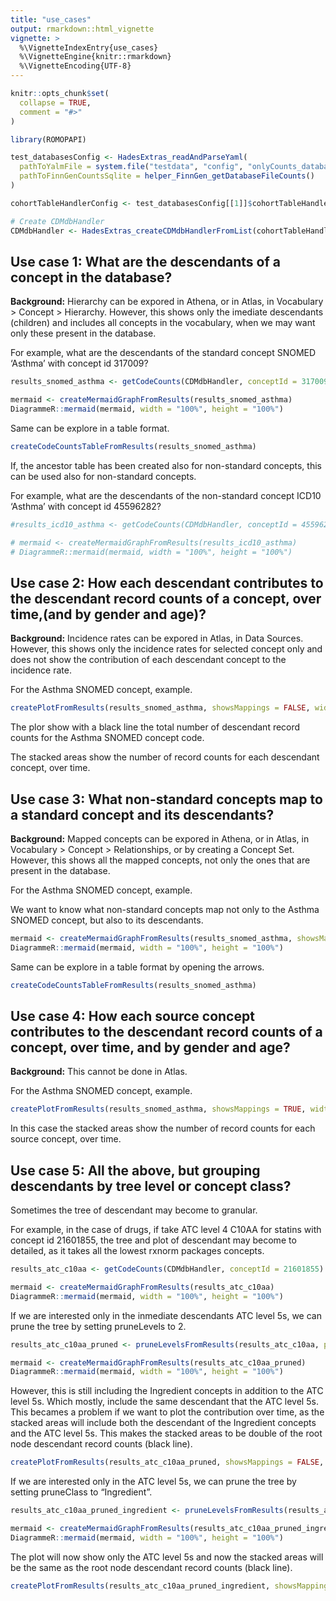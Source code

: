 ```yaml
---
title: "use_cases"
output: rmarkdown::html_vignette
vignette: >
  %\VignetteIndexEntry{use_cases}
  %\VignetteEngine{knitr::rmarkdown}
  %\VignetteEncoding{UTF-8}
---
```


```r
knitr::opts_chunk$set(
  collapse = TRUE,
  comment = "#>"
)
```

```r
library(ROMOPAPI)

test_databasesConfig <- HadesExtras_readAndParseYaml(
  pathToYalmFile = system.file("testdata", "config", "onlyCounts_databasesConfig.yml", package = "ROMOPAPI"),
  pathToFinnGenCountsSqlite = helper_FinnGen_getDatabaseFileCounts()
)

cohortTableHandlerConfig <- test_databasesConfig[[1]]$cohortTableHandler

# Create CDMdbHandler
CDMdbHandler <- HadesExtras_createCDMdbHandlerFromList(cohortTableHandlerConfig, loadConnectionChecksLevel = "basicChecks")
```


## Use case 1: What are the descendants of a concept in the database?

**Background:** Hierarchy can be expored in Athena, or in Atlas, in Vocabulary > Concept > Hierarchy. 
However, this shows only the imediate descendants (children) and includes all concepts in the vocabulary, when we may want only these present in the database.

For example, what are the descendants of the standard concept SNOMED 'Asthma' with concept id 317009?

```r
results_snomed_asthma <- getCodeCounts(CDMdbHandler, conceptId = 317009)
```

```r
mermaid <- createMermaidGraphFromResults(results_snomed_asthma)
DiagrammeR::mermaid(mermaid, width = "100%", height = "100%")
```

Same can be explore in a table format.
```r
createCodeCountsTableFromResults(results_snomed_asthma)
``` 

If, the ancestor table has been created also for non-standard concepts, this can be used also for non-standard concepts.

For example, what are the descendants of the non-standard concept ICD10 'Asthma' with concept id 45596282?

```r
#results_icd10_asthma <- getCodeCounts(CDMdbHandler, conceptId = 45596282)
```

```r
# mermaid <- createMermaidGraphFromResults(results_icd10_asthma)
# DiagrammeR::mermaid(mermaid, width = "100%", height = "100%")
```

## Use case 2: How each descendant contributes to the descendant record counts of a concept, over time,(and by gender and age)?

**Background:** Incidence rates can be expored in Atlas, in Data Sources. 
However, this shows only the incidence rates for selected concept only and does not show the contribution of each descendant concept to the incidence rate.

For the Asthma SNOMED concept, example.
```r
createPlotFromResults(results_snomed_asthma, showsMappings = FALSE, width = 800, height = 800)
``` 

The plor show with a black line the total number of descendant record counts for the Asthma SNOMED concept code.

The stacked areas show the number of record counts for each descendant concept, over time.


## Use case 3: What non-standard concepts map to a standard concept and its descendants?

**Background:** Mapped concepts can be expored in Athena, or in Atlas, in Vocabulary > Concept > Relationships, or by creating a Concept Set.  
However, this shows all the mapped concepts, not only the ones that are present in the database.

For the Asthma SNOMED concept, example.

We want to know what non-standard concepts map not only to the Asthma SNOMED concept, but also to its descendants.

```r
mermaid <- createMermaidGraphFromResults(results_snomed_asthma, showsMappings = TRUE)
DiagrammeR::mermaid(mermaid, width = "100%", height = "100%")
```

Same can be explore in a table format by opening the arrows.
```r
createCodeCountsTableFromResults(results_snomed_asthma)
``` 

## Use case 4: How each source concept contributes to the descendant record counts of a concept, over time, and by gender and age?

**Background:** This cannot be done in Atlas.

For the Asthma SNOMED concept, example.
```r
createPlotFromResults(results_snomed_asthma, showsMappings = TRUE, width = 800, height = 800)
``` 

In this case the stacked areas show the number of record counts for each source concept, over time.


## Use case 5: All the above, but grouping descendants by tree level or concept class?

Sometimes the tree of descendant may become to granular. 

For example, in the case of drugs, if take ATC level 4 C10AA for statins with concept id 21601855, the tree and plot of descendant may become to detailed,
as it takes all the lowest rxnorm packages concepts.

```r
results_atc_c10aa <- getCodeCounts(CDMdbHandler, conceptId = 21601855)
```

```r
mermaid <- createMermaidGraphFromResults(results_atc_c10aa)
DiagrammeR::mermaid(mermaid, width = "100%", height = "100%")
``` 


If we are interested only in the inmediate descendants ATC level 5s, we can prune the tree by setting pruneLevels to 2.
```r
results_atc_c10aa_pruned <- pruneLevelsFromResults(results_atc_c10aa, pruneLevels = 2)
```

```r
mermaid <- createMermaidGraphFromResults(results_atc_c10aa_pruned)
DiagrammeR::mermaid(mermaid, width = "100%", height = "100%")
``` 

However, this is still including the Ingredient concepts in addition to the ATC level 5s. Which mostly, include the same descendant that the ATC level 5s.
This becames a problem if we want to plot the contribution over time, as the stacked areas will include both the descendant of the Ingredient concepts and the ATC level 5s. 
This makes the stacked areas to be double of the root node descendant record counts (black line).

```r
createPlotFromResults(results_atc_c10aa_pruned, showsMappings = FALSE, width = 800, height = 800)
``` 


If we are interested only in the ATC level 5s, we can prune the tree by setting pruneClass to "Ingredient".
```r
results_atc_c10aa_pruned_ingredient <- pruneLevelsFromResults(results_atc_c10aa, pruneLevels = 2, pruneClass = "Ingredient")
```

```r
mermaid <- createMermaidGraphFromResults(results_atc_c10aa_pruned_ingredient)
DiagrammeR::mermaid(mermaid, width = "100%", height = "100%")
``` 

The plot will now show only the ATC level 5s and now the stacked areas will be the same as the root node descendant record counts (black line).
```r
createPlotFromResults(results_atc_c10aa_pruned_ingredient, showsMappings = FALSE, width = 800, height = 800)
``` 




<!-- Load mermaid.js -->
<script src="https://cdn.jsdelivr.net/npm/mermaid@10/dist/mermaid.min.js"></script>
<script>
mermaid.initialize({ startOnLoad: true });
</script>
